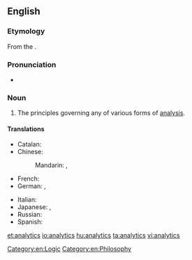 ==English==

===Etymology===

From the {{etyl|grc}} {{term|sc=Grek|lang=el|ἀναλυτικά|tr=analutiká||principles of mathematical analysis}}.

===Pronunciation===
* {{a|US}} {{IPA|ænəˈlɪtɪks}}

===Noun===
{{en-noun|-}}
{{wikipedia}}

# The principles governing any of various forms of [[analysis]].

====Translations====
{{trans-top|application of computer technology, operational research, and statistics to solve problems}}
* Catalan: {{t-|ca|analítica|f}}
* Chinese:
*: Mandarin: {{t|cmn|分析學|sc=Hani}}, {{t|cmn|分析学|tr=fēnxīxué|sc=Hani}}
* French: {{t+|fr|analytique|f}}
* German: {{t-|de|Analytics|f}}, {{t+|de|Analytik|f}}
{{trans-mid}}
* Italian: {{t-|it|analisi dei dati web|f}}
* Japanese: {{t|ja|分析論|tr=ぶんせきろん, bunsekiron|sc=Jpan}} {{qualifier|theory}}, {{t|ja|解析学|tr=かいせきがく, kaisekigaku|sc=Jpan}}
* Russian: {{t|ru|аналитика|f|tr=analítika|sc=Cyrl}}
* Spanish: {{t-|es|analítica|f}}
{{trans-bottom}}

[[Category:en:Logic]]
[[Category:en:Philosophy]]

[[et:analytics]]
[[io:analytics]]
[[hu:analytics]]
[[ta:analytics]]
[[vi:analytics]]